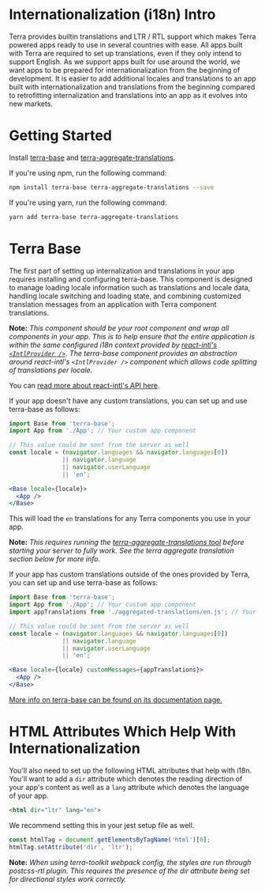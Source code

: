 
# Internationalization (i18n) Intro

<div className="tui-illustration-grid">
<div className="tui-illustration-grid-col">

Terra provides builtin translations and LTR / RTL support which makes Terra powered apps ready to use in several countries with ease. All apps built with Terra are required to set up translations, even if they only intend to support English. As we support apps built for use around the world, we want apps to be prepared for internationalization from the beginning of development. It is easier to add additional locales and translations to an app built with internationalization and translations from the beginning compared to retrofitting internalization and translations into an app as it evolves into new markets.

# Getting Started
Install [terra-base](https://www.npmjs.com/package/terra-base) and [terra-aggregate-translations](https://www.npmjs.com/package/terra-aggregate-translations).

If you're using npm, run the following command:

```bash
npm install terra-base terra-aggregate-translations --save
```

If you're using yarn, run the following command:

```bash
yarn add terra-base terra-aggregate-translations
```

</div>
<div className="tui-illustration-grid-col tui-illustration-grid-col-illustration">
<WorldIcon />
</div>
</div>

# Terra Base
The first part of setting up internalization and translations in your app requires installing and configuring terra-base. This component is designed to manage loading locale information such as translations and locale data, handling locale switching and loading state, and combining customized translation messages from an application with Terra component translations.

**Note:** *This component should be your root component and wrap all components in your app. This is to help ensure that the entire application is within the same configured i18n context provided by [react-intl's `<IntlProvider />`](https://github.com/yahoo/react-intl/wiki/Components#intlprovider). The terra-base component provides an abstraction around react-intl's `<IntlProvider />` component which allows code splitting of translations per locale.*

You can [read more about react-intl's API here](https://github.com/yahoo/react-intl/wiki/API).

If your app doesn't have any custom translations, you can set up and use terra-base as follows:

```jsx
import Base from 'terra-base';
import App from './App'; // Your custom app component

// This value could be sent from the server as well
const locale = (navigator.languages && navigator.languages[0])
               || navigator.language
               || navigator.userLanguage
               || 'en';

<Base locale={locale}>
  <App />
</Base>
```

This will load the `en` translations for any Terra components you use in your app.

**Note:** *This requires running the [terra-aggregate-translations tool](https://github.com/cerner/terra-aggregate-translations/blob/master/README.md) before starting your server to fully work. See the terra aggregate translation section below for more info.*

If your app has custom translations outside of the ones provided by Terra, you can set up and use terra-base as follows:

```jsx
import Base from 'terra-base';
import App from './App'; // Your custom app component
import appTranslations from './aggregated-translations/en.js'; // Your aggregated app translations

// This value could be sent from the server as well
const locale = (navigator.languages && navigator.languages[0])
               || navigator.language
               || navigator.userLanguage
               || 'en';

<Base locale={locale} customMessages={appTranslations}>
  <App />
</Base>
```

[More info on terra-base can be found on its documentation page.](/components/terra-base/base/base)


# HTML Attributes Which Help With Internationalization
You'll also need to set up the following HTML attributes that help with i18n. You'll want to add a `dir` attribute which denotes the reading direction of your app's content as well as a `lang` attribute which denotes the language of your app.

```html
<html dir="ltr" lang="en">
```

We recommend setting this in your jest setup file as well.

```js
const htmlTag = document.getElementsByTagName('html')[0];
htmlTag.setAttribute('dir', 'ltr');
```

**Note:** *When using terra-toolkit webpack config, the styles are run through postcss-rtl plugin. This requires the presence of the dir attribute being set for directional styles work correctly.*
